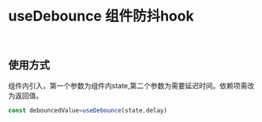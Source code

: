 

<Meta title='HOOKS | useDebounce 组件防抖hook'  />

# useDebounce 组件防抖hook

<br/>

## 使用方式

组件内引入，第一个参数为组件内state,第二个参数为需要延迟时间。依赖项需改为返回值。

```jsx
const debouncedValue=useDebounce(state,delay)
```